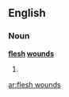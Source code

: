==English==

===Noun===
'''[[flesh]] [[wound]]s'''

# {{plural of|[[flesh wound]]}}

[[ar:flesh wounds]]